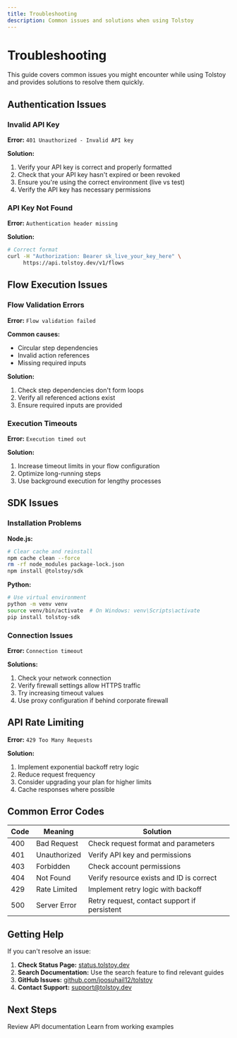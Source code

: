 ```yaml
---
title: Troubleshooting
description: Common issues and solutions when using Tolstoy
---
```


# Troubleshooting

This guide covers common issues you might encounter while using Tolstoy and provides solutions to resolve them quickly.

## Authentication Issues

### Invalid API Key

**Error:** `401 Unauthorized - Invalid API key`

**Solution:**
1. Verify your API key is correct and properly formatted
2. Check that your API key hasn't expired or been revoked
3. Ensure you're using the correct environment (live vs test)
4. Verify the API key has necessary permissions

### API Key Not Found

**Error:** `Authentication header missing`

**Solution:**
```bash
# Correct format
curl -H "Authorization: Bearer sk_live_your_key_here" \
     https://api.tolstoy.dev/v1/flows
```

## Flow Execution Issues

### Flow Validation Errors

**Error:** `Flow validation failed`

**Common causes:**
- Circular step dependencies
- Invalid action references
- Missing required inputs

**Solution:**
1. Check step dependencies don't form loops
2. Verify all referenced actions exist
3. Ensure required inputs are provided

### Execution Timeouts

**Error:** `Execution timed out`

**Solution:**
1. Increase timeout limits in your flow configuration
2. Optimize long-running steps
3. Use background execution for lengthy processes

## SDK Issues

### Installation Problems

**Node.js:**
```bash
# Clear cache and reinstall
npm cache clean --force
rm -rf node_modules package-lock.json
npm install @tolstoy/sdk
```

**Python:**
```bash
# Use virtual environment
python -m venv venv
source venv/bin/activate  # On Windows: venv\Scripts\activate
pip install tolstoy-sdk
```

### Connection Issues

**Error:** `Connection timeout`

**Solutions:**
1. Check your network connection
2. Verify firewall settings allow HTTPS traffic
3. Try increasing timeout values
4. Use proxy configuration if behind corporate firewall

## API Rate Limiting

**Error:** `429 Too Many Requests`

**Solution:**
1. Implement exponential backoff retry logic
2. Reduce request frequency
3. Consider upgrading your plan for higher limits
4. Cache responses where possible

## Common Error Codes

| Code | Meaning | Solution |
|------|---------|----------|
| 400 | Bad Request | Check request format and parameters |
| 401 | Unauthorized | Verify API key and permissions |
| 403 | Forbidden | Check account permissions |
| 404 | Not Found | Verify resource exists and ID is correct |
| 429 | Rate Limited | Implement retry logic with backoff |
| 500 | Server Error | Retry request, contact support if persistent |

## Getting Help

If you can't resolve an issue:

1. **Check Status Page:** [status.tolstoy.dev](https://status.tolstoy.dev)
2. **Search Documentation:** Use the search feature to find relevant guides
3. **GitHub Issues:** [github.com/joosuhail12/tolstoy](https://github.com/joosuhail12/tolstoy)
4. **Contact Support:** support@tolstoy.dev

## Next Steps

<CardGroup cols={2}>
  <Card title="API Reference" icon="book" href="/api-reference/authentication">
    Review API documentation
  </Card>
  <Card title="SDK Examples" icon="code" href="/sdk/examples">
    Learn from working examples
  </Card>
</CardGroup>